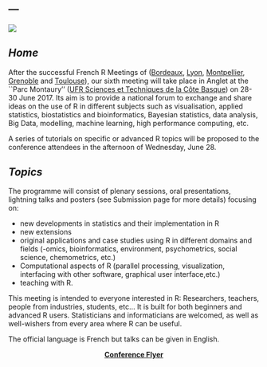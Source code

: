 ---
---
  ![](http://angletr2017.com/FIG/Anglet-1.png)
  
## *Home*
After the successful French R Meetings of ([Bordeaux](http://r2012.bordeaux.inria.fr/), [Lyon](https://r2013-lyon.sciencesconf.org/), [Montpellier](https://r2014-mtp.sciencesconf.org/), [Grenoble](https://r2015-grenoble.sciencesconf.org/) and [Toulouse](https://r2016-toulouse.sciencesconf.org/)), our sixth meeting will take place in Anglet at the ``Parc Montaury'' ([UFR Sciences et Techniques de la Côte Basque](http://ufr-sciences-cb.univ-pau.fr/live/)) on 28-30 June 2017.  Its aim is to provide a national forum to exchange and share ideas on the use of R in different subjects such as visualisation, applied statistics, biostatistics and bioinformatics, Bayesian statistics, data analysis, Big Data, modelling, machine learning, high performance computing, etc. 

A series of tutorials on specific or advanced R topics will be proposed to the conference attendees in the afternoon of Wednesday, June 28.



## *Topics*
The programme will consist of plenary sessions, oral presentations, lightning talks and posters (see Submission page for more details) focusing on:

- new developments in statistics and their implementation in R
- new extensions
- original applications and case studies using R in different domains and fields (-omics, bioinformatics, environment, psychometrics, social science, chemometrics, etc.)
- Computational aspects of R (parallel processing, visualization, interfacing with other software, graphical user interface,etc.)
- teaching with  R.


This meeting is intended to everyone interested in R: Researchers, teachers, people from industries, students, etc... It is built for both beginners and advanced R users. Statisticians and informaticians are welcomed, as well as well-wishers from every area where R can be useful.

The official language is French but talks can be given in English.
 
<center>[**Conference Flyer**](https://github.com/benoit-liquet/rmarkdown-website-examples/blob/gh-pages/FIG/Anglet_Journees_R.png)</center>


